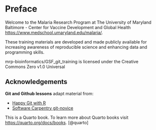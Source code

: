 # Preface {.unnumbered}

Welcome to the Malaria Research Program at The University of Maryland Baltimore - Center for Vaccine Development and Global Health <https://www.medschool.umaryland.edu/malaria/>.

These training materials are developed and made publicly available for increasing awareness of reproducible science and enhancing data and programming skills.

mrp-bioinformatics/GSF_git_training is licensed under the Creative Commons Zero v1.0 Universal

## Acknowledgements

**Git and Github lessons** adapt material from:

- [Happy Git with R](https://happygitwithr.com/)
- [Software Carpentry git-novice](https://swcarpentry.github.io/git-novice/index.html)

This is a Quarto book. To learn more about Quarto books visit <https://quarto.org/docs/books>. [@quarto]
